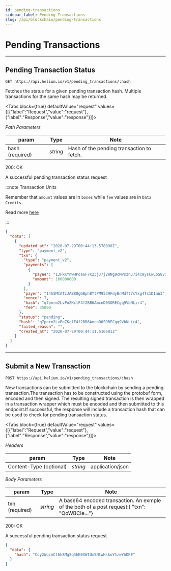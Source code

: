 ```yaml
---
id: pending-transactions
sidebar_label: Pending Transactions
slug: /api/blockchain/pending-transactions
---
```



# Pending Transactions

---

## Pending Transaction Status

```
GET https://api.helium.io/v1/pending_transactions/:hash
```

Fetches the status for a given pending transaction hash. Multiple transactions for the same hash may
be returned.

<Tabs
  block={true}
  defaultValue="request"
  values={[{"label":"Request","value":"request"},{"label":"Response","value":"response"}]}>
<TabItem value="request">

_Path Parameters_

| param           | Type     | Note                                      |
| --------------- | -------- | ----------------------------------------- |
| hash (required) | _string_ | Hash of the pending transaction to fetch. |

</TabItem>
<TabItem value="response">

200: OK

A successful pending transaction status request

:::note Transaction Units

Remember that `amount` values are in `bones` while `fee` values are in `Data Credits`.

Read more [here](/api/blockchain/introduction/#transaction-units)

:::

```json
{
  "data": [
    {
      "updated_at": "2020-07-29T00:44:13.578098Z",
      "type": "payment_v2",
      "txn": {
        "type": "payment_v2",
        "payments": [
          {
            "payee": "13FkKYnwHPoa6F7K23jJ7j2WNg9cMPsznJ7i4c9ysCwLoS8vx3E",
            "amount": 100000000
          }
        ],
        "payer": "14h5MCATzJAB88gGBph8YtPM9539FdyBnMdTt7sYxg4Ts1D1aW3",
        "nonce": 7,
        "hash": "q7pnrm2LvPoZKclF4f2BB6AmcnD0SORECgq9VbNLir4",
        "fee": 35000
      },
      "status": "pending",
      "hash": "q7pnrm2LvPoZKclF4f2BB6AmcnD0SORECgq9VbNLir4",
      "failed_reason": "",
      "created_at": "2020-07-29T00:44:11.516601Z"
    }
  ]
}
```

</TabItem>
</Tabs>

---

## Submit a New Transaction

```
POST https://api.helium.io/v1/pending_transactions/:hash
```

New transactions can be submitted to the blockchain by sending a pending transaction.The transaction
has to be constructed using the protobuf form, encoded and then signed. The resulting signed
transaction is then wrapped in a transaction wrapper which must be encoded and then submitted to
this endpoint.If successful, the response will include a transaction hash that can be used to check
for pending transaction status.

<Tabs
  block={true}
  defaultValue="request"
  values={[{"label":"Request","value":"request"},{"label":"Response","value":"response"}]}>
<TabItem value="request">

_Headers_

| param                   | Type     | Note             |
| ----------------------- | -------- | ---------------- |
| Content-Type (optional) | _string_ | application/json |

_Body Parameters_

| param          | Type     | Note                                                                                         |
| -------------- | -------- | -------------------------------------------------------------------------------------------- |
| txn (required) | _string_ | A base64 encoded transaction. An exmple of the both of a post request:{ "txn": "QoWBCIe..."} |

</TabItem>
<TabItem value="response">

200: OK

A successful pending transaction status request

```json
{
  "data": {
    "hash": "Coy2WqcmCt6k8MgSq3hK0XW1Um5NtwHskoY1zwYADKE"
  }
}
```

</TabItem>
</Tabs>
